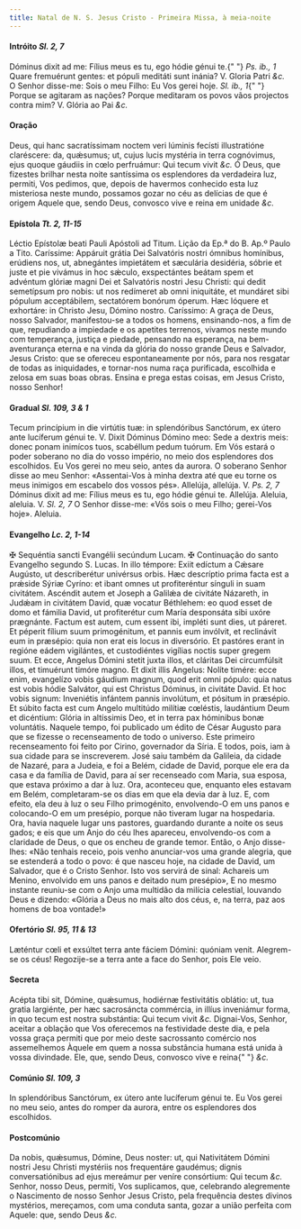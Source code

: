```yaml
---
title: Natal de N. S. Jesus Cristo - Primeira Missa, à meia-noite
---
```


<h4 class="text-center">
  Intróito <em>Sl. 2, 7</em>
</h4>

<div class="grid grid-cols-2 gap-5">
  <span class="text-justify">
    Dóminus dixit ad me: Fílius meus es tu, ego hódie génui te.{" "}
    <em>Ps. ib., 1</em> Quare fremuérunt gentes: et pópuli meditáti sunt inánia?
    V. Gloria Patri <em>&c.</em>
  </span>
  <span class="text-justify">
    O Senhor disse-me: Sois o meu Filho: Eu Vos gerei hoje. <em>Sl. ib., 1</em>{" "}
    Porque se agitaram as nações? Porque meditaram os povos vãos projectos
    contra mim? V. Glória ao Pai <em>&c.</em>
  </span>
</div>


#### Oração

<div class="grid grid-cols-2 gap-5">
  <span class="text-justify">
    Deus, qui hanc sacratíssimam noctem veri lúminis fecísti illustratióne
    claréscere: da, quǽsumus; ut, cujus lucis mystéria in terra cognóvimus, ejus
    quoque gáudiis in cœlo perfruámur: Qui tecum vivit <em>&c.</em>
  </span>
  <span class="text-justify">
    Ó Deus, que fizestes brilhar nesta noite santíssima os esplendores da
    verdadeira luz, permiti, Vos pedimos, que, depois de havermos conhecido esta
    luz misteriosa neste mundo, possamos gozar no céu as delícias de que é
    origem Aquele que, sendo Deus, convosco vive e reina em unidade <em>&c.</em>
  </span>
</div>

<h4 class="text-center">
  Epístola <em>Tt. 2, 11-15</em>
</h4>

<div class="grid grid-cols-2 gap-5">
  <span class="text-justify">
    Léctio Epístolæ beati Pauli Apóstoli ad Titum.
  </span>
  <span class="text-justify">Lição da Ep.ª do B. Ap.º Paulo a Tito.</span>
  <span class="text-justify">
    Caríssime: Appáruit grátia Dei Salvatóris nostri ómnibus homínibus, erúdiens
    nos, ut, abnegántes impietátem et sæculária desidéria, sóbrie et juste et
    pie vivámus in hoc sǽculo, exspectántes beátam spem et advéntum glóriæ magni
    Dei et Salvatóris nostri Jesu Christi: qui dedit semetípsum pro nobis: ut
    nos redímeret ab omni iniquitáte, et mundáret sibi pópulum acceptábilem,
    sectatórem bonórum óperum. Hæc lóquere et exhortáre: in Christo Jesu, Dómino
    nostro.
  </span>
  <span class="text-justify">
    Caríssimo: A graça de Deus, nosso Salvador, manifestou-se a todos os homens,
    ensinando-nos, a fim de que, repudiando a impiedade e os apetites terrenos,
    vivamos neste mundo com temperança, justiça e piedade, pensando na
    esperança, na bem-aventurança eterna e na vinda da glória do nosso grande
    Deus e Salvador, Jesus Cristo: que se ofereceu espontaneamente por nós, para
    nos resgatar de todas as iniquidades, e tornar-nos numa raça purificada,
    escolhida e zelosa em suas boas obras. Ensina e prega estas coisas, em Jesus
    Cristo, nosso Senhor!
  </span>
</div>

<h4 class="text-center">
  Gradual <em>Sl. 109, 3 & 1</em>
</h4>

<div class="grid grid-cols-2 gap-5">
  <span class="text-justify">
    Tecum princípium in die virtútis tuæ: in splendóribus Sanctórum, ex útero
    ante lucíferum génui te. V. Dixit Dóminus Dómino meo: Sede a dextris meis:
    donec ponam inimícos tuos, scabéllum pedum tuórum.
  </span>
  <span class="text-justify">
    Em Vós estará o poder soberano no dia do vosso império, no meio dos
    esplendores dos escolhidos. Eu Vos gerei no meu seio, antes da aurora. O
    soberano Senhor disse ao meu Senhor: «Assentai-Vos à minha dextra até que eu
    torne os meus inimigos em escabelo dos vossos pés».
  </span>
  <span class="text-justify">
    Allelúja, allelúja. V. <em>Ps. 2, 7</em> Dóminus dixit ad me: Fílius meus es
    tu, ego hódie génui te. Allelúja.
  </span>
  <span class="text-justify">
    Aleluia, aleluia. V. <em>Sl. 2, 7</em> O Senhor disse-me: «Vós sois o meu
    Filho; gerei-Vos hoje». Aleluia.
  </span>
</div>

<h4 class="text-center">
  Evangelho <em>Lc. 2, 1-14</em>
</h4>
<div class="grid grid-cols-2 gap-5">
  <span class="text-justify">
    <span class="text-red-500">&#10016;</span> Sequéntia sancti Evangélii
    secúndum Lucam.
  </span>
  <span class="text-justify">
    <span class="text-red-500">&#10016;</span> Continuação do santo Evangelho
    segundo S. Lucas.
  </span>
  <span class="text-justify">
    In illo témpore: Exiit edíctum a Cǽsare Augústo, ut describerétur univérsus
    orbis. Hæc descríptio prima facta est a prǽside Sýriæ Cyríno: et ibant omnes
    ut profiteréntur sínguli in suam civitátem. Ascéndit autem et Joseph a
    Galilǽa de civitáte Názareth, in Judǽam in civitátem David, quæ vocatur
    Béthlehem: eo quod esset de domo et fámilia David, ut profiterétur cum María
    desponsáta sibi uxóre prægnánte. Factum est autem, cum essent ibi, impléti
    sunt dies, ut páreret. Et péperit fílium suum primogénitum, et pannis eum
    invólvit, et reclinávit eum in præsépio: quia non erat eis locus in
    diversório. Et pastóres erant in regióne eádem vigilántes, et custodiéntes
    vigílias noctis super gregem suum. Et ecce, Angelus Dómini stetit juxta
    illos, et cláritas Dei circumfúlsit illos, et timuérunt timóre magno. Et
    dixit illis Angelus: Nolíte timére: ecce enim, evangelízo vobis gáudium
    magnum, quod erit omni pópulo: quia natus est vobis hódie Salvátor, qui est
    Christus Dóminus, in civitáte David. Et hoc vobis signum: Inveniétis
    infántem pannis involútum, et pósitum in præsépio. Et súbito facta est cum
    Angelo multitúdo milítiæ cœléstis, laudántium Deum et dicéntium: Glória in
    altíssimis Deo, et in terra pax hóminibus bonæ voluntátis.
  </span>
  <span class="text-justify">
    Naquele tempo, foi publicado um édito de César Augusto para que se fizesse o
    recenseamento de todo o universo. Este primeiro recenseamento foi feito por
    Cirino, governador da Síria. E todos, pois, iam à sua cidade para se
    inscreverem. José saiu também da Galileia, da cidade de Nazaré, para a
    Judeia, e foi a Belém, cidade de David, porque ele era da casa e da família
    de David, para aí ser recenseado com Maria, sua esposa, que estava próximo a
    dar à luz. Ora, aconteceu que, enquanto eles estavam em Belém,
    completaram-se os dias em que ela devia dar à luz. E, com efeito, ela deu à
    luz o seu Filho primogénito, envolvendo-O em uns panos e colocando-O em um
    presépio, porque não tiveram lugar na hospedaria. Ora, havia naquele lugar
    uns pastores, guardando durante a noite os seus gados; e eis que um Anjo do
    céu lhes apareceu, envolvendo-os com a claridade de Deus, o que os encheu de
    grande temor. Então, o Anjo disse-lhes: «Não tenhais receio, pois venho
    anunciar-vos uma grande alegria, que se estenderá a todo o povo: é que
    nasceu hoje, na cidade de David, um Salvador, que é o Cristo Senhor. Isto
    vos servirá de sinal: Achareis um Menino, envolvido em uns panos e deitado
    num presépio», E no mesmo instante reuniu-se com o Anjo uma multidão da
    milícia celestial, louvando Deus e dizendo: «Glória a Deus no mais alto dos
    céus, e, na terra, paz aos homens de boa vontade!»
  </span>
</div>

<h4 class="text-center">
  Ofertório <em>Sl. 95, 11 & 13</em>
</h4>

<div class="grid grid-cols-2 gap-5">
  <span class="text-justify">
    Læténtur cœli et exsúltet terra ante fáciem Dómini: quóniam venit.
  </span>
  <span class="text-justify">
    Alegrem-se os céus! Regozije-se a terra ante a face do Senhor, pois Ele
    veio.
  </span>
</div>


#### Secreta

<div class="grid grid-cols-2 gap-5">
  <span class="text-justify">
    Acépta tibi sit, Dómine, quǽsumus, hodiérnæ festivitátis oblátio: ut, tua
    gratia largiénte, per hæc sacrosáncta commércia, in illíus inveniámur forma,
    in quo tecum est nostra substántia: Qui tecum vivit <em>&c.</em>
  </span>
  <span class="text-justify">
    Dignai-Vos, Senhor, aceitar a oblação que Vos oferecemos na festividade
    deste dia, e pela vossa graça permiti que por meio deste sacrossanto
    comércio nos assemelhemos Àquele em quem a nossa substância humana está
    unida à vossa divindade. Ele, que, sendo Deus, convosco vive e reina{" "}
    <em>&c.</em>
  </span>
</div>

<h4 class="text-center">
  Comúnio <em>Sl. 109, 3</em>
</h4>

<div class="grid grid-cols-2 gap-5">
  <span class="text-justify">
    In splendóribus Sanctórum, ex útero ante lucíferum génui te.
  </span>
  <span class="text-justify">
    Eu Vos gerei no meu seio, antes do romper da aurora, entre os esplendores
    dos escolhidos.
  </span>
</div>


#### Postcomúnio

<div class="grid grid-cols-2 gap-5">
  <span class="text-justify">
    Da nobis, quǽsumus, Dómine, Deus noster: ut, qui Nativitátem Dómini nostri
    Jesu Christi mystériis nos frequentáre gaudémus; dignis conversatiónibus ad
    ejus mereámur per veníre consórtium: Qui tecum <em>&c.</em>
  </span>
  <span class="text-justify">
    Senhor, nosso Deus, permiti, Vos suplicamos, que, celebrando alegremente o
    Nascimento de nosso Senhor Jesus Cristo, pela frequência destes divinos
    mystérios, mereçamos, com uma conduta santa, gozar a união perfeita com
    Aquele: que, sendo Deus <em>&c.</em>
  </span>
</div>
